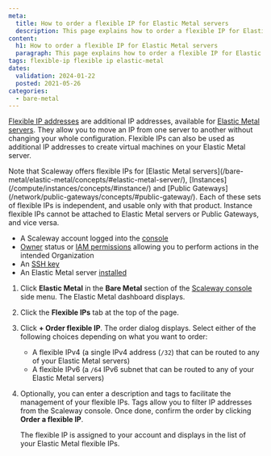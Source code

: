 ```yaml
---
meta:
  title: How to order a flexible IP for Elastic Metal servers
  description: This page explains how to order a flexible IP for Elastic Metal servers
content:
  h1: How to order a flexible IP for Elastic Metal servers
  paragraph: This page explains how to order a flexible IP for Elastic Metal servers
tags: flexible-ip flexible ip elastic-metal
dates:
  validation: 2024-01-22
  posted: 2021-05-26
categories:
  - bare-metal
---
```


[Flexible IP addresses](/bare-metal/elastic-metal/concepts/#flexible-ip/) are additional IP addresses, available for [Elastic Metal servers](https://www.scaleway.com/en/elastic-metal/). They allow you to move an IP from one server to another without changing your whole configuration. Flexible IPs can also be used as additional IP addresses to create virtual machines on your Elastic Metal server.

<Message type="important">
  Note that Scaleway offers flexible IPs for [Elastic Metal servers](/bare-metal/elastic-metal/concepts/#elastic-metal-server/), [Instances](/compute/instances/concepts/#instance/) and [Public Gateways](/network/public-gateways/concepts/#public-gateway/). Each of these sets of flexible IPs is independent, and usable only with that product. Instance flexible IPs cannot be attached to Elastic Metal servers or Public Gateways, and vice versa.
</Message>

<Macro id="requirements" />

- A Scaleway account logged into the [console](https://console.scaleway.com/)
- [Owner](/identity-and-access-management/iam/concepts/#owner/) status or [IAM permissions](/identity-and-access-management/iam/concepts/#permission/) allowing you to perform actions in the intended Organization
- An [SSH key](/identity-and-access-management/organizations-and-projects/how-to/create-ssh-key/)
- An Elastic Metal server [installed](/bare-metal/elastic-metal/quickstart/#how-to-create-an-elastic-metal-server/)


1. Click **Elastic Metal** in the **Bare Metal** section of the [Scaleway console](https://console.scaleway.com/) side menu. The Elastic Metal dashboard displays.
2. Click the **Flexible IPs** tab at the top of the page.
3. Click **+ Order flexible IP**. The order dialog displays. Select either of the following choices depending on what you want to order:
    * A flexible IPv4 (a single IPv4 address (`/32`) that can be routed to any of your Elastic Metal servers)
    * A flexible IPv6 (a `/64` IPv6 subnet that can be routed to any of your Elastic Metal servers)
4. Optionally, you can enter a description and tags to facilitate the management of your flexible IPs. Tags allow you to filter IP addresses from the Scaleway console. Once done, confirm the order by clicking **Order a flexible IP**.

    The flexible IP is assigned to your account and displays in the list of your Elastic Metal flexible IPs.


